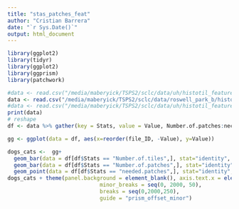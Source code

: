 ```yaml
---
title: "stas_patches_feat"
author: "Cristian Barrera"
date: "`r Sys.Date()`"
output: html_document
---
```


```r
library(ggplot2)
library(tidyr)
library(ggplot2)
library(ggprism)
library(patchwork)

#data <- read.csv("/media/maberyick/TSPS2/sclc/data/uh/histotil_features/uh_patches_information.csv")
data <- read.csv("/media/maberyick/TSPS2/sclc/data/roswell_park_b/histotil_features/roswell_park_b_patches_information.csv")
#data <- read.csv("/media/maberyick/TSPS2/sclc/data/uh/histotil_features/uh_patches_information.csv")
print(data)
# reshape
df <- data %>% gather(key = Stats, value = Value, Number.of.patches:neces..patch.to.tile.ratio....)
```


```r
gg <- ggplot(data = df, aes(x=reorder(file_ID, -Value), y=Value))

dogs_cats <-  gg+
  geom_bar(data = df[df$Stats == "Number.of.tiles",], stat="identity", fill="blue", alpha=0.5)+
  geom_bar(data = df[df$Stats == "Number.of.patches",], stat="identity", fill="red", alpha=0.5)+
  geom_point(data = df[df$Stats == "needed.patches",], stat="identity", color="darkred", shape="-", size=10)
dogs_cats + theme(panel.background = element_blank(), axis.text.x = element_text(angle = 90, vjust = 0.5, hjust=1), prism.ticks.length.y = unit(10, "pt")) + ylab("Quantity") + xlab("Cases") + labs(title = "WSI patches stats - roswell_park_b Cohort")+scale_y_continuous(limits = c(0, 2000), 
                             minor_breaks = seq(0, 2000, 50),
                             breaks = seq(0,2000,250),
                             guide = "prism_offset_minor")

```

